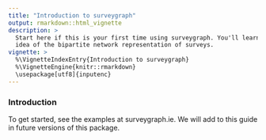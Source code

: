 ```yaml
---
title: "Introduction to surveygraph"
output: rmarkdown::html_vignette
description: >
  Start here if this is your first time using surveygraph. You'll learn the basic   
  idea of the bipartite network representation of surveys.
vignette: >
  %\VignetteIndexEntry{Introduction to surveygraph}
  %\VignetteEngine{knitr::rmarkdown}
  \usepackage[utf8]{inputenc}
---
```


### Introduction

To get started, see the examples at surveygraph.ie. We will add to this guide
in future versions of this package.
